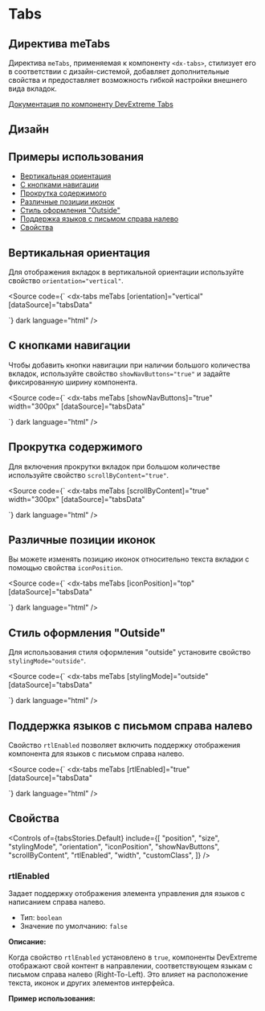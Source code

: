 
<Meta title="Компоненты/Tabs(RC)" of={tabsStories} />

# Tabs

## Директива meTabs

Директива `meTabs`, применяемая к компоненту `<dx-tabs>`, стилизует его в соответствии с дизайн-системой, добавляет дополнительные свойства и предоставляет возможность гибкой настройки внешнего вида вкладок.

[Документация по компоненту DevExtreme Tabs](https://js.devexpress.com/Documentation/ApiReference/UI_Components/dxTabs/)

<Canvas of={tabsStories.Default} />

<Controls of={tabsStories.Default} />

<Source of={tabsStories.Default} dark language="html" />

## Дизайн

<Figma
  height="50%"
  collapsable
  defaultCollapsed
  url="https://www.figma.com/..."
/>

## Примеры использования

- [Вертикальная ориентация](#вертикальная-ориентация)
- [С кнопками навигации](#с-кнопками-навигации)
- [Прокрутка содержимого](#прокрутка-содержимого)
- [Различные позиции иконок](#различные-позиции-иконок)
- [Стиль оформления "Outside"](#стиль-оформления-outside)
- [Поддержка языков с письмом справа налево](#поддержка-языков-с-письмом-справа-налево)
- [Свойства](#свойства)

## Вертикальная ориентация

Для отображения вкладок в вертикальной ориентации используйте свойство `orientation="vertical"`.

<Canvas of={tabsStories.VerticalOrientation} />

<Source
  code={`
<dx-tabs
  meTabs
  [orientation]="vertical"
  [dataSource]="tabsData"
></dx-tabs>
`}
  dark
  language="html"
/>

## С кнопками навигации

Чтобы добавить кнопки навигации при наличии большого количества вкладок, используйте свойство `showNavButtons="true"` и задайте фиксированную ширину компонента.

<Canvas of={tabsStories.WithNavButtons} />

<Source
  code={`
<dx-tabs
  meTabs
  [showNavButtons]="true"
  width="300px"
  [dataSource]="tabsData"
></dx-tabs>
`}
  dark
  language="html"
/>

## Прокрутка содержимого

Для включения прокрутки вкладок при большом количестве используйте свойство `scrollByContent="true"`.

<Canvas of={tabsStories.ScrollByContent} />

<Source
  code={`
<dx-tabs
  meTabs
  [scrollByContent]="true"
  width="300px"
  [dataSource]="tabsData"
></dx-tabs>
`}
  dark
  language="html"
/>

## Различные позиции иконок

Вы можете изменять позицию иконок относительно текста вкладки с помощью свойства `iconPosition`.

<Canvas of={tabsStories.DifferentIconPositions} />

<Source
  code={`
<dx-tabs
  meTabs
  [iconPosition]="top"
  [dataSource]="tabsData"
></dx-tabs>
`}
  dark
  language="html"
/>

## Стиль оформления "Outside"

Для использования стиля оформления "outside" установите свойство `stylingMode="outside"`.

<Canvas of={tabsStories.OutsideStylingMode} />

<Source
  code={`
<dx-tabs
  meTabs
  [stylingMode]="outside"
  [dataSource]="tabsData"
></dx-tabs>
`}
  dark
  language="html"
/>

## Поддержка языков с письмом справа налево

Свойство `rtlEnabled` позволяет включить поддержку отображения компонента для языков с письмом справа налево.

<Canvas of={tabsStories.RightToLeft} />

<Source
  code={`
<dx-tabs
  meTabs
  [rtlEnabled]="true"
  [dataSource]="tabsData"
></dx-tabs>
`}
  dark
  language="html"
/>

## Свойства

<Controls
  of={tabsStories.Default}
  include={[
    "position",
    "size",
    "stylingMode",
    "orientation",
    "iconPosition",
    "showNavButtons",
    "scrollByContent",
    "rtlEnabled",
    "width",
    "customClass",
  ]}
/>

### rtlEnabled

Задает поддержку отображения элемента управления для языков с написанием справа налево.

- Тип: `boolean`
- Значение по умолчанию: `false`

**Описание:**

Когда свойство `rtlEnabled` установлено в `true`, компоненты DevExtreme отображают свой контент в направлении, соответствующем языкам с письмом справа налево (Right-To-Left). Это влияет на расположение текста, иконок и других элементов интерфейса.

**Пример использования:**

```html
<dx-tabs
  meTabs
  [rtlEnabled]="true"
  [dataSource]="tabsData"
  [selectedIndex]="0"
></dx-tabs>
`} dark language="html" /> ## Дополнительная информация При использовании
компонента `<dx-tabs
  >` с директивой `meTabs` обратите внимание на следующие моменты: - Свойство
  `size` может принимать значения `small`, `medium` или `large`, влияя на размер
  вкладок. - Свойство `orientation` определяет ориентацию вкладок: `horizontal`
  или `vertical`. - Свойство `stylingMode` позволяет переключаться между стилями
  оформления: `primary` и `secondary`. - Свойство `iconPosition` задает позицию
  иконки относительно текста: `top`, `start`, `end`, `bottom`. ## Дизайн-система
  и Figma Более подробную информацию о дизайне компонента можно найти в Figma:

  <Figma
    height="50%"
    collapsable
    defaultCollapsed
    url="https://www.figma.com/..."
  />

  <style>
    {`
      h2 {
        border-bottom: none !important;
      }
    `}
  </style></dx-tabs
>
```
